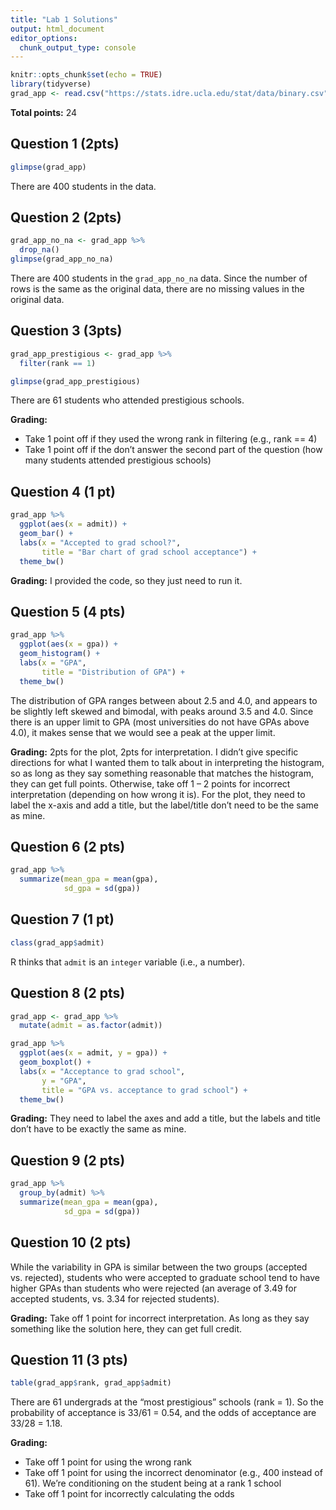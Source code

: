 ```yaml
---
title: "Lab 1 Solutions"
output: html_document
editor_options: 
  chunk_output_type: console
---
```


```r
knitr::opts_chunk$set(echo = TRUE)
library(tidyverse)
grad_app <- read.csv("https://stats.idre.ucla.edu/stat/data/binary.csv")
```

**Total points:** 24

## Question 1 (2pts)

```r
glimpse(grad_app)
```

There are 400 students in the data.

## Question 2 (2pts)

```r
grad_app_no_na <- grad_app %>%
  drop_na()
glimpse(grad_app_no_na)
```

There are 400 students in the `grad_app_no_na` data. Since the number of rows is the same as the original data, there are no missing values in the original data.

## Question 3 (3pts)

```r
grad_app_prestigious <- grad_app %>%
  filter(rank == 1)

glimpse(grad_app_prestigious)
```

There are 61 students who attended prestigious schools.

**Grading:** 

* Take 1 point off if they used the wrong rank in filtering (e.g., rank == 4)
* Take 1 point off if the don't answer the second part of the question (how many students attended prestigious schools)

## Question 4 (1 pt)

```r
grad_app %>%
  ggplot(aes(x = admit)) +
  geom_bar() +
  labs(x = "Accepted to grad school?",
       title = "Bar chart of grad school acceptance") +
  theme_bw()
```

**Grading:** I provided the code, so they just need to run it.

## Question 5 (4 pts)

```r
grad_app %>%
  ggplot(aes(x = gpa)) +
  geom_histogram() +
  labs(x = "GPA",
       title = "Distribution of GPA") +
  theme_bw()
```

The distribution of GPA ranges between about 2.5 and 4.0, and appears to be slightly left skewed and bimodal, with peaks around 3.5 and 4.0. Since there is an upper limit to GPA (most universities do not have GPAs above 4.0), it makes sense that we would see a peak at the upper limit.

**Grading:** 2pts for the plot, 2pts for interpretation. I didn't give specific directions for what I wanted them to talk about in interpreting the histogram, so as long as they say something reasonable that matches the histogram, they can get full points. Otherwise, take off 1 -- 2 points for incorrect interpretation (depending on how wrong it is). For the plot, they need to label the x-axis and add a title, but the label/title don't need to be the same as mine.


## Question 6 (2 pts)

```r
grad_app %>%
  summarize(mean_gpa = mean(gpa),
            sd_gpa = sd(gpa))
```


## Question 7 (1 pt)

```r
class(grad_app$admit)
```

R thinks that `admit` is an `integer` variable (i.e., a number).


## Question 8 (2 pts)

```r
grad_app <- grad_app %>%
  mutate(admit = as.factor(admit))

grad_app %>%
  ggplot(aes(x = admit, y = gpa)) +
  geom_boxplot() +
  labs(x = "Acceptance to grad school",
       y = "GPA",
       title = "GPA vs. acceptance to grad school") +
  theme_bw()
```

**Grading:** They need to label the axes and add a title, but the labels and title don't have to be exactly the same as mine.


## Question 9 (2 pts)

```r
grad_app %>%
  group_by(admit) %>%
  summarize(mean_gpa = mean(gpa),
            sd_gpa = sd(gpa))
```


## Question 10 (2 pts)

While the variability in GPA is similar between the two groups (accepted vs. rejected), students who were accepted to graduate school tend to have higher GPAs than students who were rejected (an average of 3.49 for accepted students, vs. 3.34 for rejected students).

**Grading:** Take off 1 point for incorrect interpretation. As long as they say something like the solution here, they can get full credit.


## Question 11 (3 pts)

```r
table(grad_app$rank, grad_app$admit)
```

There are 61 undergrads at the "most prestigious" schools (rank = 1). So the probability of acceptance is 33/61 = 0.54, and the odds of acceptance are 33/28 = 1.18.

**Grading:**

* Take off 1 point for using the wrong rank
* Take off 1 point for using the incorrect denominator (e.g., 400 instead of 61). We're conditioning on the student being at a rank 1 school
* Take off 1 point for incorrectly calculating the odds